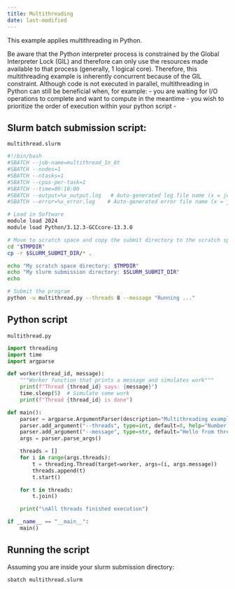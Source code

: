 ```yaml
---
title: Multithreading
date: last-modified
---
```


This example applies multithreading in Python. 

Be aware that the Python interpreter process is constrained by the Global Interpreter Lock (GIL) and therefore can only use the resources made available to that process (generally, 1 logical core). Therefore, this multithreading example is inherently concurrent because of the GIL constraint. Although code is not executed in parallel, multithreading in Python can still be beneficial when, for example: - you are waiting for I/O operations to complete and want to compute in the meantime - you wish to prioritize the order of execution within your python script -

## Slurm batch submission script:

`multithread.slurm` 

```sh
#!/bin/bash
#SBATCH --job-name=multithread_1n_8t
#SBATCH --nodes=1
#SBATCH --ntasks=1
#SBATCH --cpus-per-task=1  
#SBATCH --time=00:10:00
#SBATCH --output=%x_output.log   # Auto-generated log file name (x = job-name)
#SBATCH --error=%x_error.log    # Auto-generated error file name (x = job-name)

# Load in Software
module load 2024 
module load Python/3.12.3-GCCcore-13.3.0

# Move to scratch space and copy the submit directory to the scratch space
cd "$TMPDIR"
cp -r $SLURM_SUBMIT_DIR/* .

echo "My scratch space directory: $TMPDIR"
echo "My slurm submission directory: $SLURM_SUBMIT_DIR"
echo

# Submit the program
python -u multithread.py --threads 8 --message "Running ..."
```

## Python script
`multithread.py`

```python
import threading
import time
import argparse

def worker(thread_id, message):
    """Worker function that prints a message and simulates work"""
    print(f"Thread {thread_id} says: {message}")
    time.sleep(5)  # Simulate some work
    print(f"Thread {thread_id} is done")

def main():
    parser = argparse.ArgumentParser(description="Multithreading example in SLURM")
    parser.add_argument("--threads", type=int, default=8, help="Number of threads to use")
    parser.add_argument("--message", type=str, default="Hello from thread (default)", help="Message for each thread")
    args = parser.parse_args()

    threads = []
    for i in range(args.threads):
        t = threading.Thread(target=worker, args=(i, args.message))
        threads.append(t)
        t.start()

    for t in threads:
        t.join()

    print("\nAll threads finished execution")

if __name__ == "__main__":
    main()
```

## Running the script

Assuming you are inside your slurm submission directory:
```sh
sbatch multithread.slurm
```